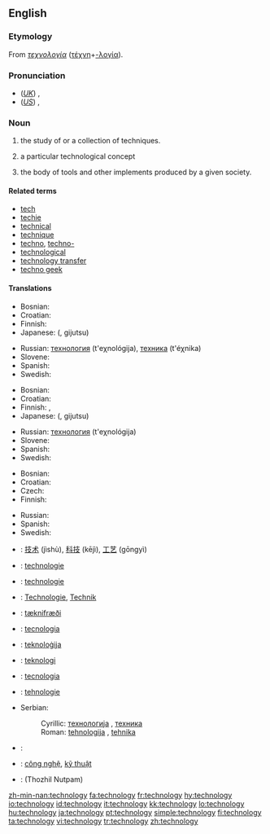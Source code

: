 ==English==

===Etymology===
From {{Gr.}} ''[[τεχνολογία]]'' ([[τέχνη]]+[[-λογία]]).

===Pronunciation===
* (''[[Received Pronunciation|UK]]'') {{IPA|/tɛkˈnɒlədʒi/}}, {{SAMPA|/tEk"nQl@dZi/}}
* (''[[General American|US]]'') {{IPA|/tɛkˈnɑlədʒi/}}, {{SAMPA|/tEk"nAl@dZi/}}

===Noun===
{{en-noun|technologies|-}}
{{wikipedia}}

# {{uncountable}} the study of or a collection of techniques.
# {{countable}} a particular technological concept
# the body of tools and other implements produced by a given society.

====Related terms====
* [[tech]]
* [[techie]]
* [[technical]]
* [[technique]]
* [[techno]], [[techno-]]
* [[technological]]
* [[technology transfer]]
* [[techno geek]]

====Translations====
{{trans-top|the study of or a collection of techniques}}
* Bosnian: {{t-|bs|tehnologija|f}}
* Croatian: {{t-|hr|tehnologija|f}}
* Finnish: {{t-|fi|teknologia}}
* Japanese: {{Jpan|[[技術]]}} ({{Jpan|[[ぎじゅつ]]}}, gijutsu)
{{trans-mid}}
* Russian: [[технология]] (t'eχnológija), [[техника]] (t'éχnika)
* Slovene: {{t-|sl|tehnologija|f}}
* Spanish: {{t+|es|tecnología|f}}
* Swedish: {{t-|sv|teknologi|c}}
{{trans-bottom}}

{{trans-top|a particular technological concept}}
* Bosnian: {{t-|bs|tehnologija|f}}
* Croatian: {{t-|hr|tehnologija|f}}
* Finnish: {{t-|fi|teknologia}}, {{t-|fi|menetelmä}}
* Japanese: {{Jpan|[[技術]]}} ({{Jpan|[[ぎじゅつ]]}}, gijutsu)
{{trans-mid}}
* Russian: [[технология]] (t'eχnológija)
* Slovene: {{t-|sl|tehnologija|f}}
* Spanish: {{t+|es|tecnología|f}}
* Swedish: {{t-|sv|teknologi|c}}
{{trans-bottom}}

{{trans-top|body of tools}}
* Bosnian: {{t-|bs|tehnologija|f}}
* Croatian: {{t-|hr|tehnologija|f}}
* Czech: {{t-|cs|technika|f}}
* Finnish: {{t-|fi|teknologia}}
{{trans-mid}}
* Russian: {{t+|ru|техника|tr=t'éχnika|sc=Cyrl}}
* Spanish: {{t+|es|tecnología|f}}
* Swedish: {{t-|sv|teknologi|c}}
{{trans-bottom}}

{{checktrans-top}}
* {{ttbc|Chinese}}: [[技术]] (jìshù), [[科技]] (kējì), [[工艺]] (gōngyì)
* {{ttbc|Dutch}}: [[technologie]]
* {{ttbc|French}}: [[technologie]] {{f}}
* {{ttbc|German}}: [[Technologie]], [[Technik]]
* {{ttbc|Icelandic}}: [[tæknifræði]] {{f}}
* {{ttbc|Italian}}: [[tecnologia]] {{f}}
* {{ttbc|Maltese}}: [[teknoloġija]]
* {{ttbc|Norwegian}}: [[teknologi]]
* {{ttbc|Portuguese}}: [[tecnologia]] {{f}}
* {{ttbc|Romanian}}: [[tehnologie]]
* Serbian:
*: Cyrillic: [[технологија]] {{f}}, [[техника]] {{f}}
*: Roman: [[tehnologija]] {{f}}, [[tehnika]] {{f}}
* {{ttbc|Sindhi}}: {{SDchar|[[ٽيڪنيڀياس|ٽيڪِنِيڀِياسُ]]}}
* {{ttbc|Vietnamese}}: [[công nghệ]], [[kỹ thuật]]
* {{ttbc|Tamil}}: (Thozhil Nutpam)
{{checktrans-bottom}}

[[zh-min-nan:technology]]
[[fa:technology]]
[[fr:technology]]
[[hy:technology]]
[[io:technology]]
[[id:technology]]
[[it:technology]]
[[kk:technology]]
[[lo:technology]]
[[hu:technology]]
[[ja:technology]]
[[pt:technology]]
[[simple:technology]]
[[fi:technology]]
[[ta:technology]]
[[vi:technology]]
[[tr:technology]]
[[zh:technology]]